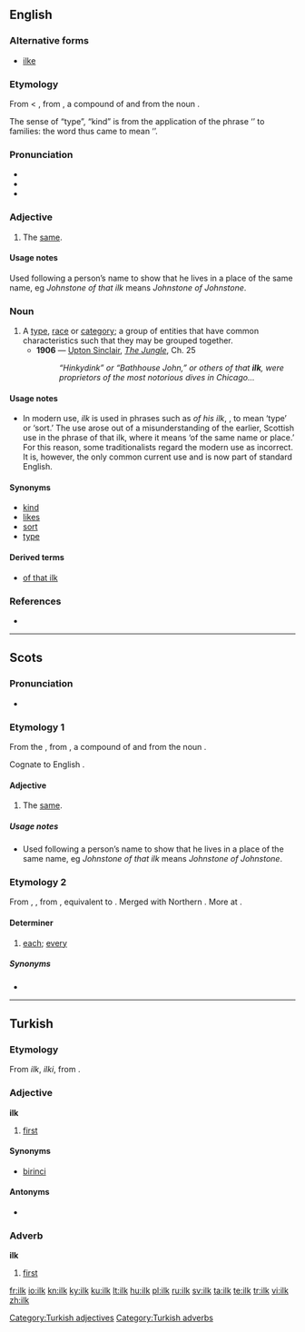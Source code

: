 ==English==
{{was wotd|2006|June|8}}

===Alternative forms===
* [[ilke]]

===Etymology===
From {{etyl|enm}} {{term|ilke|lang=enm}} < {{etyl|ang}} {{term|ilca||lang=ang}}, from {{proto|Germanic|ilīkaz|lang=en}}, a compound of {{proto|Germanic|title=|lang=en|iz}} and {{proto|Germanic|title=|lang=en|-līkaz}} from the noun {{proto|Germanic|title=|lang=en|līkan|body}}.

The sense of “type”, “kind” is from the application of the phrase ‘{{term|of that ilk}}’ to families: the word thus came to mean ‘{{term|family}}’.

===Pronunciation===
* {{IPA|/ɪlk/}}
* {{audio|en-us-ilk.ogg|Audio (US)}}
* {{rhymes|ɪlk}}

===Adjective===
{{en-adj|-}}

# {{context|Scotland|and|Northern England}} The [[same]].

====Usage notes====
Used following a person’s name to show that he lives in a place of the same name, eg ''Johnstone of that ilk'' means ''Johnstone of Johnstone''.

===Noun===
{{en-noun}}

# A [[type]], [[race]] or [[category]]; a group of entities that have common characteristics such that they may be grouped together.
#* '''1906''' — [[w:Upton Sinclair|Upton Sinclair]], ''[[s:The Jungle|The Jungle]]'', Ch. 25
#*: ''“Hinkydink” or “Bathhouse John,” or others of that '''ilk''', were proprietors of the most notorious dives in Chicago...''

====Usage notes====
* In modern use, ''ilk'' is used in phrases such as ''of his ilk'', {{term|of that ilk}}, to mean ‘type’ or ‘sort.’ The use arose out of a misunderstanding of the earlier, Scottish use in the phrase of that ilk, where it means ‘of the same name or place.’ For this reason, some traditionalists regard the modern use as incorrect. It is, however, the only common current use and is now part of standard English.

====Synonyms====
* [[kind]]
* [[likes]]
* [[sort]]
* [[type]]

====Derived terms====
* [[of that ilk]]

===References===
* {{R:NOAD 2005}}

----

==Scots==

===Pronunciation===
* {{IPA|/ɪlk/|lang=sco}}

===Etymology 1===
From the {{etyl|ang|sco}} {{term|ilca|īlca|lang=ang}}, from {{proto|Germanic|ilīkaz|lang=sco}}, a compound of {{proto|Germanic|title=|lang=sco|iz}} and {{proto|Germanic|title=|lang=sco|-līkaz}} from the noun {{proto|Germanic|title=|lang=sco|līkan|body}}.

Cognate to English {{term|ilk|lang=en}}.

====Adjective====
{{sco-adj|-}}

# The [[same]].

=====Usage notes=====
* Used following a person’s name to show that he lives in a place of the same name, eg ''Johnstone of that ilk'' means ''Johnstone of Johnstone''.

===Etymology 2===
From {{etyl|enm|sco}} {{term|ylk|lang=enm}}, {{term|iwilk|lang=enm}}, from {{etyl|ang|sco}} {{term|gehwylc|ġehwylc|each, every|lang=ang}}, equivalent to {{prefix|y|which}}. Merged with Northern {{etyl|ang|sco}} {{term|ylc||each|lang=ang}}. More at {{l|en|each}}.

====Determiner====
{{sco-det}}

# {{archaic|of two or more}} [[each|each]]; [[every]]

=====Synonyms=====
* {{l|sco|ilka}}

----

==Turkish==

===Etymology===
From {{etyl|otk|tr}} ''ilk'', ''ilki'', from {{proto|Turkic|lang=tr}}.

===Adjective===
'''ilk'''

# [[first]]

====Synonyms====
* [[birinci]]

====Antonyms====
* {{l|tr|son}}

===Adverb===
'''ilk'''

# [[first]]

[[Category:Turkish adjectives]]
[[Category:Turkish adverbs]]

[[fr:ilk]]
[[io:ilk]]
[[kn:ilk]]
[[ky:ilk]]
[[ku:ilk]]
[[lt:ilk]]
[[hu:ilk]]
[[pl:ilk]]
[[ru:ilk]]
[[sv:ilk]]
[[ta:ilk]]
[[te:ilk]]
[[tr:ilk]]
[[vi:ilk]]
[[zh:ilk]]
